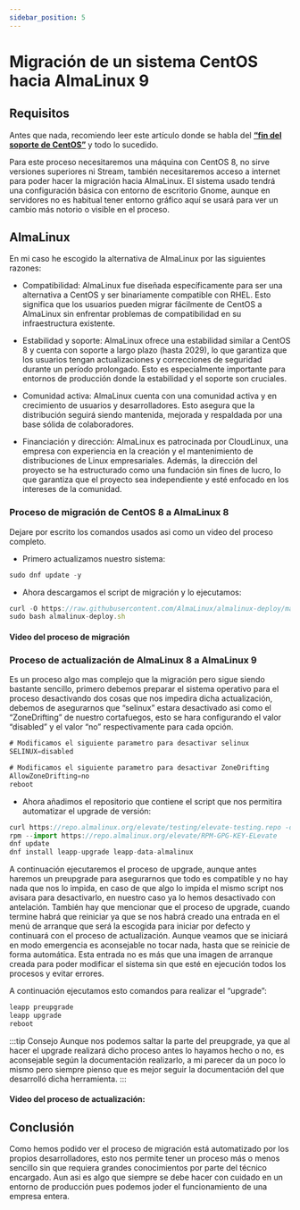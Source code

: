```yaml
---
sidebar_position: 5
---
```


# Migración de un sistema CentOS hacia AlmaLinux 9

## Requisitos

Antes que nada, recomiendo leer este artículo donde se habla del [**“fin del soporte de CentOS”**](https://www.davidrgfoss.com/blog/Fin%20de%20soporte%20para%20CentOS) y todo lo sucedido.

Para este proceso necesitaremos una máquina con CentOS 8, no sirve versiones superiores ni Stream, también necesitaremos acceso a internet para poder hacer la migración hacia AlmaLinux. El sistema usado tendrá una configuración básica con entorno de escritorio Gnome, aunque en servidores no es habitual tener entorno gráfico aquí se usará para ver un cambio más notorio o visible en el proceso.

## AlmaLinux

En mi caso he escogido la alternativa de AlmaLinux por las siguientes razones:

* Compatibilidad: AlmaLinux fue diseñada específicamente para ser una alternativa a CentOS y ser binariamente compatible con RHEL. Esto significa que los usuarios pueden migrar fácilmente de CentOS a AlmaLinux sin enfrentar problemas de compatibilidad en su infraestructura existente.

* Estabilidad y soporte: AlmaLinux ofrece una estabilidad similar a CentOS 8 y cuenta con soporte a largo plazo (hasta 2029), lo que garantiza que los usuarios tengan actualizaciones y correcciones de seguridad durante un período prolongado. Esto es especialmente importante para entornos de producción donde la estabilidad y el soporte son cruciales.

* Comunidad activa: AlmaLinux cuenta con una comunidad activa y en crecimiento de usuarios y desarrolladores. Esto asegura que la distribución seguirá siendo mantenida, mejorada y respaldada por una base sólida de colaboradores.

* Financiación y dirección: AlmaLinux es patrocinada por CloudLinux, una empresa con experiencia en la creación y el mantenimiento de distribuciones de Linux empresariales. Además, la dirección del proyecto se ha estructurado como una fundación sin fines de lucro, lo que garantiza que el proyecto sea independiente y esté enfocado en los intereses de la comunidad.

### Proceso de migración de CentOS 8 a AlmaLinux 8

Dejare por escrito los comandos usados asi como un video del proceso completo.

* Primero actualizamos nuestro sistema:
```jsx
sudo dnf update -y
```

* Ahora descargamos el script de migración y lo ejecutamos:
```jsx
curl -O https://raw.githubusercontent.com/AlmaLinux/almalinux-deploy/master/almalinux-deploy.sh
sudo bash almalinux-deploy.sh
```

#### Video del proceso de migración


<ReactPlayer playing={false} controls pip={true} stopOnUnmount={false} url='/videos/migracion-centos/migrate-centos3.mp4'/>

### Proceso de actualización de AlmaLinux 8 a AlmaLinux 9

Es un proceso algo mas complejo que la migración pero sigue siendo bastante sencillo, primero debemos preparar el sistema operativo para el proceso desactivando dos cosas que nos impedira dicha actualización, debemos de asegurarnos que “selinux” estara desactivado asi como el “ZoneDrifting” de nuestro cortafuegos, esto se hara configurando el valor “disabled” y el valor “no” respectivamente para cada opción.

```jsx title="Desactivar selinux en el fichero /etc/sysconfig/selinux"
# Modificamos el siguiente parametro para desactivar selinux
SELINUX=disabled
```

```jsx title="Desactivar ZoneDrifting en el fichero /etc/firewalld/firewalld.conf"
# Modificamos el siguiente parametro para desactivar ZoneDrifting
AllowZoneDrifting=no
reboot
```
* Ahora añadimos el repositorio que contiene el script que nos permitira automatizar el upgrade de versión:

```jsx title="Añadir repositorio de actualización"
curl https://repo.almalinux.org/elevate/testing/elevate-testing.repo -o /etc/yum.repos.d/elevate-testing.repo
rpm --import https://repo.almalinux.org/elevate/RPM-GPG-KEY-ELevate
dnf update
dnf install leapp-upgrade leapp-data-almalinux
```

A continuación ejecutaremos el proceso de upgrade, aunque antes haremos un preupgrade para asegurarnos que todo es compatible y no hay nada que nos lo impida, en caso de que algo lo impida el mismo script nos avisara para desactivarlo, en nuestro caso ya lo hemos desactivado con antelación. También hay que mencionar que el proceso de upgrade, cuando termine habrá que reiniciar ya que se nos habrá creado una entrada en el menú de arranque que será la escogida para iniciar por defecto y continuará con el proceso de actualización. Aunque veamos que se iniciará en modo emergencia es aconsejable no tocar nada, hasta que se reinicie de forma automática.
Esta entrada no es más que una imagen de arranque creada para poder modificar el sistema sin que esté en ejecución todos los procesos y evitar errores.

A continuación ejecutamos esto comandos para realizar el “upgrade”:

```jsx title="Ejecutar proceso de actualización"
leapp preupgrade
leapp upgrade
reboot
```
:::tip Consejo
Aunque nos podemos saltar la parte del preupgrade, ya que al hacer el upgrade realizará dicho proceso antes lo hayamos hecho o no, es aconsejable según la documentación realizarlo, a mi parecer da un poco lo mismo pero siempre pienso que es mejor seguir la documentación del que desarrolló dicha herramienta.
:::

#### Video del proceso de actualización:

<ReactPlayer playing={false} controls pip={true} stopOnUnmount={false} url='/videos/migracion-centos/update-almalinux3.mp4'/>

## Conclusión

Como hemos podido ver el proceso de migración está automatizado por los propios desarrolladores, esto nos permite tener un proceso más o menos sencillo sin que requiera grandes conocimientos por parte del técnico encargado. Aun asi es algo que siempre se debe hacer con cuidado en un entorno de producción pues podemos joder el funcionamiento de una empresa entera.
